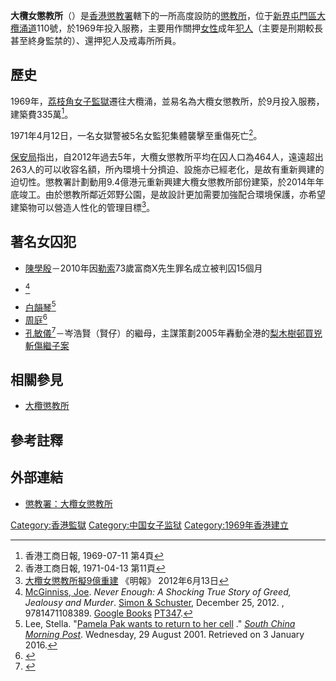 '''大欖女懲教所'''（{{lang-en|Tai Lam Centre for Women}}）是[[香港|香港]][[懲教署|懲教署]]轄下的一所高度設防的[[懲教所|懲教所]]，位于[[新界|新界]][[屯門區|屯門區]][[大欖涌道|大欖涌道]]110號，於1969年投入服務，主要用作關押[[女性|女性]]成年[[犯人|犯人]]（主要是刑期較長甚至終身監禁的）、還押犯人及戒毒所所員。

==歷史==
1969年，[[荔枝角收押所#歷史|荔枝角女子監獄]]遷往大欖涌，並易名為大欖女懲教所，於9月投入服務，建築費335萬<REF>香港工商日報, 1969-07-11 第4頁</REF>。

1971年4月12日，一名女獄警被5名女監犯集體襲擊至重傷死亡<REF>香港工商日報, 1971-04-13 第11頁</REF>。

[[保安局_(香港)|保安局]]指出，自2012年過去5年，大欖女懲教所平均在囚人口為464人，遠遠超出263人的可以收容名額，所內環境十分擠迫、設施亦已經老化，是故有重新興建的迫切性。懲教署計劃動用9.4億港元重新興建大欖女懲教所部份建築，於2014年年底竣工。由於懲教所鄰近郊野公園，是故設計更加需要加強配合環境保護，亦希望建築物可以營造人性化的管理目標<ref>[http://hk.news.yahoo.com/大欖女懲教所擬9億重建-015017468.html 大欖女懲教所擬9億重建] {{Wayback|url=http://hk.news.yahoo.com/%E5%A4%A7%E6%AC%96%E5%A5%B3%E6%87%B2%E6%95%99%E6%89%80%E6%93%AC9%E5%84%84%E9%87%8D%E5%BB%BA-015017468.html |date=20120618231649 }} 《明報》 2012年6月13日</ref>。

==著名女囚犯==
*[[陳學殷|陳學殷]]－2010年因[[勒索|勒索]]73歲富商X先生罪名成立被判囚15個月
*{{link-en|Murder of Robert Kissel|Murder of Robert Kissel|Nancy Kissel}}<ref>[[Joe_McGinniss|McGinniss, Joe]]. ''Never Enough: A Shocking True Story of Greed, Jealousy and Murder''. [[Simon_&_Schuster|Simon & Schuster]], December 25, 2012. {{ISBN|1471108384}}, 9781471108389. [[Google_Books|Google Books]] [https://books.google.com/books?id=gphn9PnEHVwC&pg=PT347 PT347].</ref>
* [[白韻琴|白韻琴]]<ref>Lee, Stella. "[http://www.scmp.com/article/356254/pamela-pak-wants-return-her-cell Pamela Pak wants to return to her cell] {{Wayback|url=http://www.scmp.com/article/356254/pamela-pak-wants-return-her-cell |date=20210509034052 }}." ''[[South_China_Morning_Post|South China Morning Post]]''. Wednesday, 29 August 2001. Retrieved on 3 January 2016.</ref>
* [[周庭|周庭]]<ref>{{cite news |url= https://news.mingpao.com/pns/港聞/article/20210611/s00002/1623350389041/周庭6-12出獄-警聯絡隊戒備 |title= 周庭6‧12出獄 警聯絡隊戒備 |date= 2021-06-11 |website= 明報 |accessdate= 2021-08-12 |archive-date= 2021-08-12 |archive-url= https://web.archive.org/web/20210812084250/https://news.mingpao.com/pns/%E6%B8%AF%E8%81%9E/article/20210611/s00002/1623350389041/%E5%91%A8%E5%BA%AD6-12%E5%87%BA%E7%8D%84-%E8%AD%A6%E8%81%AF%E7%B5%A1%E9%9A%8A%E6%88%92%E5%82%99 |dead-url= no }}</ref>
*[[梨木樹邨買兇斬傷繼子案|孔敏儀]]<ref>{{cite news |url= http://the-sun.on.cc/channels/news/20061130/20061130022952_0000.html |title= 孔敏儀獄中致函懺悔 求丈夫賢仔家姑原諒 未忘抱怨失自由 |date= 2006-11-30 |website= 太陽報 |accessdate= 2021-08-20 |archive-date= 2008-09-23 |archive-url= https://web.archive.org/web/20080923121657/http://the-sun.on.cc/channels/news/20061130/20061130022952_0000.html |dead-url= no }}</ref>－岑浩賢（賢仔）的繼母，主謀策劃2005年轟動全港的[[梨木樹邨買兇斬傷繼子案|梨木樹邨買兇斬傷繼子案]]

==相關參見==
*[[大欖懲教所|大欖懲教所]]

==參考註釋==
{{reflist}}

==外部連結==
* [http://www.csd.gov.hk/tc_chi/facility/facility_ind/ins_nt_tlcw.html 懲教署：大欖女懲教所]{{Wayback|url=http://www.csd.gov.hk/tc_chi/facility/facility_ind/ins_nt_tlcw.html |date=20170413154339 }}

{{香港懲教設施}}
{{中国女子监狱}}
{{Authority control}}
[[Category:香港監獄|Category:香港監獄]]
[[Category:中国女子监狱|Category:中国女子监狱]]
[[Category:1969年香港建立|Category:1969年香港建立]]